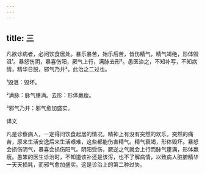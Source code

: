 ```yaml
---
---
---
```

title: 三
---




凡欲诊病者，必问饮食居处。暴乐暴苦，始乐后苦，皆伤精气，精气竭绝，形体毁沮¹。暴怒伤阴，暴喜伤阳，厥气上行，满脉去形²。愚医治之，不知补写，不知病情，精华日脱，邪气乃并³。此治之二过也。

¹毁沮：毁坏。

²满脉：脉气壅满。去形：形体羸瘦。

³邪气乃并：邪气愈加盛实。

译文

凡是诊察病人，一定得问饮食起居的情况。精神上有没有突然的欢乐，突然的痛苦，原来生活安逸后来生活艰难，这些都能伤害精气。精气衰竭，形体毁坏。暴怒会损伤阴气，暴喜会损伤阳气。阴阳受伤，厥逆之气就会上行而脉气壅满，形体羸瘦。愚笨的医生诊治时，不知道该补还是该泻，也不了解病情，以致病人脏腑精华一天天损耗，而邪气愈加盛实。这是诊治上的第二种过失。